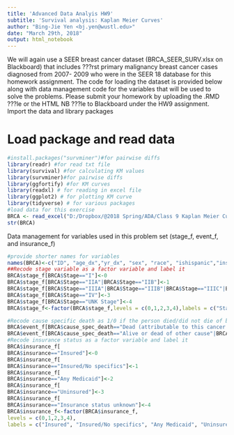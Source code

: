 ```yaml
---
title: 'Advanced Data Analyis HW9'
subtitle: 'Survival analysis: Kaplan Meier Curves'
author: "Bing-Jie Yen <bj.yen@wustl.edu>"
date: "March 29th, 2018"
output: html_notebook
---
```


We will again use a SEER breast cancer dataset (BRCA_SEER_SURV.xlsx on
Blackboard) that includes ???rst primary malignancy breast cancer cases diagnosed from 2007-
2009 who were in the SEER 18 database for this homework assignment. The code for loading
the dataset is provided below along with data management code for the variables that will be
used to solve the problems. Please submit your homework by uploading the .RMD ???le or the
HTML NB ???le to Blackboard under the HW9 assignment.
Import the data and library packages

# Load package and read data
```r
#install.packages("survminer")#for pairwise diffs
library(readr) #for read txt file
library(survival) #for calculating KM values
library(survminer)#for pairwise diffs
library(ggfortify) #for KM curves
library(readxl) # for reading in excel file
library(ggplot2) # for plotting KM curve
library(tidyverse) # for various packages
#load data for this exercise
BRCA <- read_excel("D:/Dropbox/@2018 Spring/ADA/Class 9 Kaplan Meier Curves/BRCA_SEER_SURV.xlsx", sheet=1) #need to add path to where you have the dataset
str(BRCA)
```
Data management for variables used in this problem set (stage_f, event_f, and insurance_f)

```r
#provide shorter names for variables
names(BRCA)<-c("ID", "age_dx","yr_dx", "sex", "race", "ishispanic","insurance", "marital", "%pov", "%edu", "cause_spec_death","cause_other_death", "surv_mo", "vital_stat", "Stage")
##Recode stage variable as a factor variable and label it
BRCA$stage_f[BRCA$Stage=="I"]<-0
BRCA$stage_f[BRCA$Stage=="IIA"|BRCA$Stage=="IIB"]<-1
BRCA$stage_f[BRCA$Stage=="IIIA"|BRCA$Stage=="IIIB"|BRCA$Stage=="IIIC"|BRCA$Stage=="IIINOS"]<-2
BRCA$stage_f[BRCA$Stage=="IV"]<-3
BRCA$stage_f[BRCA$Stage=="UNK Stage"]<-4
BRCA$stage_f<-factor(BRCA$stage_f,levels = c(0,1,2,3,4),labels = c("Stage 1", "Stage 2", "Stage 3", "Stage 4", "Stage Unknown"))

#Recode cause specific death as 1/0 if the person died/did not die of breast cancer
BRCA$event_f[BRCA$cause_spec_death=="Dead (attributable to this cancer dx)"]<-1
BRCA$event_f[BRCA$cause_spec_death=="Alive or dead of other cause"|BRCA$cause_spec_death=="N/A not first tumor"]<-0
#Recode insurance status as a factor variable and label it
BRCA$insurance_f[
BRCA$insurance=="Insured"]<-0
BRCA$insurance_f[
BRCA$insurance=="Insured/No specifics"]<-1
BRCA$insurance_f[
BRCA$insurance=="Any Medicaid"]<-2
BRCA$insurance_f[
BRCA$insurance=="Uninsured"]<-3
BRCA$insurance_f[
BRCA$insurance=="Insurance status unknown"]<-4
BRCA$insurance_f<-factor(BRCA$insurance_f,
levels = c(0,1,2,3,4),
labels = c("Insured", "Insured/No specifics", "Any Medicaid", "Uninsured", "Unknown"))
```

